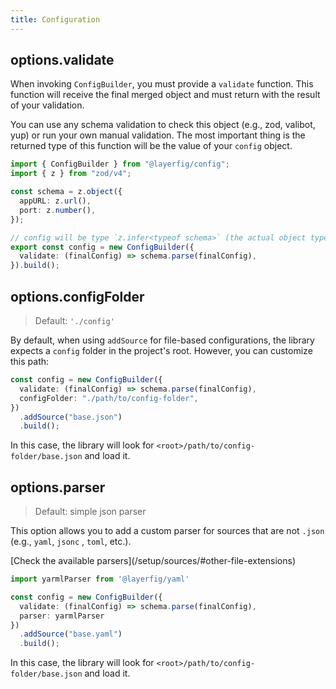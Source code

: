 ```yaml
---
title: Configuration
---
```



## options.validate

When invoking `ConfigBuilder`, you must provide a `validate` function. This function will receive the final merged object and must return with the result of your validation.

You can use any schema validation to check this object (e.g., zod, valibot, yup) or run your own manual validation. The most important thing is the returned type of this function will be the value of your `config` object.


```ts
import { ConfigBuilder } from "@layerfig/config";
import { z } from "zod/v4";

const schema = z.object({
  appURL: z.url(),
  port: z.number(),
});

// config will be type `z.infer<typeof schema>` (the actual object type)
export const config = new ConfigBuilder({
  validate: (finalConfig) => schema.parse(finalConfig),
}).build();
```

## options.configFolder
> Default: `'./config'`

By default, when using `addSource` for file-based configurations, the library expects a `config` folder in the project's root. However, you can customize this path:

```ts
const config = new ConfigBuilder({
  validate: (finalConfig) => schema.parse(finalConfig),
  configFolder: "./path/to/config-folder",
})
  .addSource("base.json")
  .build();
```

In this case, the library will look for `<root>/path/to/config-folder/base.json` and load it.

## options.parser
> Default: simple json parser

This option allows you to add a custom parser for sources that are not `.json` (e.g., `yaml`, `jsonc` , `toml`, etc.).

<Aside type="tip">
    [Check the available parsers](/setup/sources/#other-file-extensions)
</Aside>


```ts
import yarmlParser from '@layerfig/yaml'

const config = new ConfigBuilder({
  validate: (finalConfig) => schema.parse(finalConfig),
  parser: yarmlParser
})
  .addSource("base.yaml")
  .build();
```

In this case, the library will look for `<root>/path/to/config-folder/base.json` and load it.
